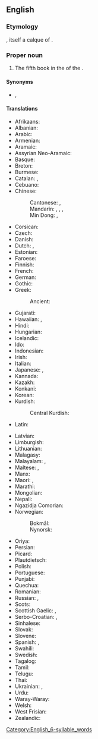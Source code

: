 ==English==
{{book of the Bible|Acts of the Apostles}}

===Etymology===
{{calque|en|la|Āctūs Apostolōrum}}, itself a calque of {{der|en|grc|Πράξεις Ἀποστόλων}}.

===Proper noun===
{{en-proper noun|head=[[act|Acts]] of the [[apostle|Apostles]]}}

# {{lb|en|biblical}} The fifth book in the {{l|en|New Testament}} of the {{l|en|Bible}}.

====Synonyms====
* {{l|en|Acts}}, {{l|en|Book of Acts}}

====Translations====
{{trans-top|fifth book of the New Testament}}
* Afrikaans: {{t+|af|Handelinge|p}}
* Albanian: {{t|sq|Veprat e Apostujve}}
* Arabic: {{t|ar|أَعْمَال الرُّسُل|p}}
* Armenian: {{t+|hy|Գործք առաքելոց}}
* Aramaic:
* Assyrian Neo-Aramaic: {{t|aii|ܣܘܼܪ̈ܵܢܹܐ ܕܫܠܝܼܚܹ̈ܐ|tr=suʿrane d-šlīḳe}}
* Basque: {{t+|eu|Apostoluen Eginak|p}}
* Breton: {{t+|br|Oberoù an Ebestel|m}}
* Burmese: {{t|my|တမန်တော်ဝတ္}}
* Catalan: {{t|ca|Fets|m-p}}, {{t|ca|Fets dels Apòstols|m-p}}
* Cebuano: {{t|ceb|Ang Mga Buhat sa mga Apostoles}}
* Chinese:
*: Cantonese: {{t|yue|使徒行傳}}, {{t|yue|宗徒大事錄|tr=zung1 tou4 daai6 si6 luk6}} {{qualifier|Catholic}}
*: Mandarin: {{t+|cmn|使徒行傳}}, {{t+|cmn|使徒行传|tr=Shǐtú Xíngzhùan}}, {{t|cmn|宗徒大事錄}}, {{t|cmn|宗徒大事录|tr=Zōngtú Dàshìlù}} {{qualifier|Catholic}}
*: Min Dong: {{t|cdo|使徒行傳}}, {{t|cdo|使徒行传|tr=Sé̤ṳ-dù Hèng-diông}}
* Corsican: {{t+|co|Atti di l'Apòstuli}}
* Czech: {{t|cs|Skutky Apoštolů|m-p}}
* Danish: {{t|da|Apostlenes Gerninger|p}}
* Dutch: {{t+|nl|Handelingen}}, {{t+|nl|Handelingen van de apostelen}}
* Estonian: {{t|et|Apostlite teod|p}}
* Faroese: {{t+|fo|Ápostlasøgan|m}}
* Finnish: {{t+|fi|Apostolien teot}}
* French: {{t+|fr|Actes des Apôtres|f-p}}
* German: {{t+|de|Apostelgeschichte|f}}
* Gothic: {{t|got|𐍄𐍉𐌾𐌰 𐌰𐍀𐌰𐌿𐍃𐍄𐌰𐌿𐌻𐌴|n-p}}
* Greek: {{t+|el|Πράξεις των Αποστόλων|f-p}}
*: Ancient: {{t|grc|Πρᾱ́ξεις τῶν Ἀποστόλων|f-p}}
* Gujarati: {{t|gu|પ્રેરિતોનાં ક્રત્યો}}
* Hawaiian: {{t|haw|ʻOihana}}, {{t|haw|Nā ʻOihana A Ka Poʻe Lunaʻōlelo}}
* Hindi: {{t|hi|प्रेरितों के काम}}
* Hungarian: {{t|hu|Az apostolok cselekedetei}}
* Icelandic: {{t|is|Postulasagan|m}}
* Ido: {{t+|io|Agi dil Apostoli|m-p}}
* Indonesian: {{t|id|Kisah Para Rasul}}
* Irish: {{t+|ga|Gníomhartha na nAspal|m-p}}
* Italian: {{t+|it|Atti degli Apostoli|m-p}}
* Japanese: {{t|ja|使徒行伝|tr=Shitogyōden}}, {{t|ja|使徒言行録|tr=Shitogenkōroku}}
* Kannada: {{t|kn|ಅಪೊಸ್ತಲರ ಕೃತ್ಯಗ}}
* Kazakh: {{t|kk|Елшілердің істері}}
* Konkani: {{t|kok|धर्मदुतांचो इतिहास}}
* Korean: {{t+|ko|^사도행전}}
* Kurdish:
*: Central Kurdish: {{t+|ckb|کردار}}
* Latin: {{t+|la|Āctūs Apostolōrum|m-p}}
{{trans-mid}}
* Latvian: {{t|lv|Apustuļu darbi|m-p}}
* Limburgish: {{t|li|Handelinge}}
* Lithuanian: {{t+|lt|Apaštalų darbai|m-p}}
* Malagasy: {{t|mg|Asan' ny Apôstôly}}
* Malayalam: {{t|ml|പ്രവൃത്തികൾ}}, {{t|ml|അപ്പസ്തോലന്മാരുടെ പ്രവർത്തനങ്ങൾ}}
* Maltese: {{t|mt|Atti ta' l-Appostli|alt=L-Atti ta' l-Appostli}}, {{t|mt|Atti tal-Appostli}}
* Manx: {{t+|gv|Jannoo ny Hostallyn}}
* Maori: {{t|mi|Ngā Mahi}}, {{t+|mi|Ngā Mahi a ngā Āpotoro}}
* Marathi: {{t|mr|प्रेषितांचीं कृत्यें}}
* Mongolian: {{t|mn|Үйлс}}
* Nepali: {{t|ne|प्रेरित}}
* Ngazidja Comorian: {{t|zdj|Zitrenɗwa|c8}}
* Norwegian:
*: Bokmål: {{t+|nb|Apostlenes gjerninger}}
*: Nynorsk: {{t|nn|Apostelgjerningane}}
* Oriya: {{t|or|ପ୍ରେରିତମାନଙ୍କ କାର୍ଯ୍ୟର ବିବରଣ}}
* Persian: {{t|fa|اعمال رسولان}}
* Picard: {{t|pcd|Actes à ches Apotes}}
* Plautdietsch: {{t|pdt|Aposteljeschicht|f}}
* Polish: {{t|pl|Dzieje Apostolskie|p}}
* Portuguese: {{t+|pt|Atos dos Apóstolos|p}}
* Punjabi: {{t|pa|ਰਸੂਲਾਂ ਦੇ ਕਰਤੱਬ}}
* Quechua: {{t|qu|Apustulkunap rurasqankuna}}
* Romanian: {{t|ro|Faptele Apostolilor|m-p}}
* Russian: {{t|ru|Дея́ния святы́х апо́столов|n-p}}, {{t|ru|Дея́ния апо́столов|n-p}}
* Scots: {{t|sco|Acks o the Apostles}}
* Scottish Gaelic: {{t|gd|Leabhar Ghnìomharan nan Abstol|m}}, {{t+|gd|Ghnìomharan nan Abstol|m-p}}
* Serbo-Croatian: {{t|sh|Dela apostolska}}, {{t|sh|Djela apostolska|n-p}}
* Sinhalese: {{t|si|ක්‍රියා}}
* Slovak: {{t|sk|Skutky apoštolov|m-p}}
* Slovene: {{t+|sl|Apostolska dela|m-p}}
* Spanish: {{t|es|Hechos|m-p}}, {{t+|es|Actos de los Apóstoles|m-p}}
* Swahili: {{t+|sw|Matendo ya Mitume|c6}}
* Swedish: {{t+|sv|Apostlagärningarna}}
* Tagalog: {{t|tl|Mga Gawa ng mga Apostol}}
* Tamil: {{t|ta|திருத்தூதர் பணிகள்}}
* Telugu: {{t|te|అపొస్తలుల కార్యములు}}
* Thai: {{t|th|กิจการของอัครทูต}}
* Ukrainian: {{t|uk|Дії|sc=Cyrl}}, {{t|uk|Дій апостолів|m-p}}
* Urdu: {{t|ur|رسولوں}}
* Waray-Waray: {{t|war|Buhat han mga Apostol}}
* Welsh: {{t+|cy|Actau'r Apostolion|m-p}}
* West Frisian: {{t|fy|Hannelingen fan de Apostels}}
* Zealandic: {{t|zea|Handelingen van de Apostelen}}
{{trans-bottom}}
[[Category:English_6-syllable_words]]